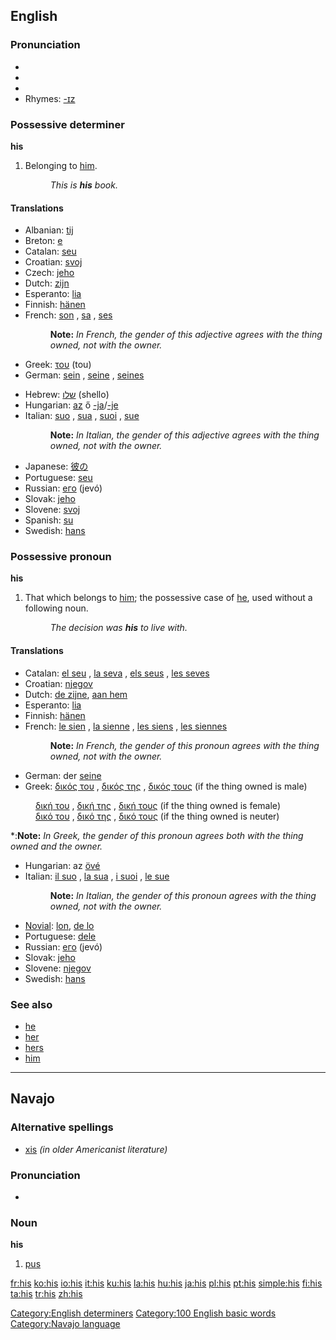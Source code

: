 {{see|His}}

==English==

{{rank|that|was|he|10|his|with|is|it}}

===Pronunciation===
*{{SAMPA|/hIz/}}
*{{IPA|/hɪz/}}
*{{audio|en-us-his.ogg|Audio (US)}}
*Rhymes: [[Rhymes:English:-ɪz|-ɪz]]

===Possessive determiner===
'''his'''

# {{italbrac|attributive}} Belonging to [[him]].
#:''This is '''his''' book.''

====Translations====
{{top}}
*Albanian: [[tij]]
*Breton: [[e]]
*Catalan: [[seu]]
*Croatian: [[svoj]]
*Czech: [[jeho#Czech|jeho]]
*Dutch: [[zijn]] {{m}}
*Esperanto: [[lia]]
*Finnish: [[hänen]]
*French: [[son]] {{m}}, [[sa]] {{f}}, [[ses]] {{p}}
*:'''Note:''' ''In French, the gender of this adjective agrees with the thing owned, not with the owner.''
*Greek: [[του]] (tou) {{m}}
*German: [[sein]] {{m}}, [[seine]] {{f}}, [[seines]] {{n}}
{{mid}}
*Hebrew: [[שלו]] (shello)
*Hungarian: [[az]] ő [[-ja]]/[[-je]]
*Italian: [[suo]] {{m}}, [[sua]] {{f}}, [[suoi]] {{p}}, [[sue]] {{f}} {{p}}
*:'''Note:''' ''In Italian, the gender of this adjective agrees with the thing owned, not with the owner.''
*Japanese: [[彼の]]
*Portuguese: [[seu]]
*Russian: [[его]] (jevó)
*Slovak: [[jeho#Slovak|jeho]]
*Slovene: [[svoj]]
*Spanish: [[su]]
*Swedish: [[hans]]
{{bottom}}

===Possessive pronoun===
'''his'''

#That which belongs to [[him]]; the possessive case of [[he]], used without a following noun.
#: ''The decision was '''his''' to live with.''

====Translations====
{{top}}
*Catalan: [[el seu]] {{m}}, [[la seva]] {{f}}, [[els seus]] {{p}}, [[les seves]] {{f}} {{p}}
*Croatian: [[njegov]]
*Dutch: [[de zijne]], [[aan hem]]
*Esperanto: [[lia]]
*Finnish: [[hänen]]
*French: [[le sien]] {{m}}, [[la sienne]] {{f}}, [[les siens]] {{p}}, [[les siennes]] {{f}} {{p}}
*:'''Note:''' ''In French, the gender of this pronoun agrees with the thing owned, not with the owner.''
*German: der [[seine]]
*Greek: [[δικός του]] {{m}}, [[δικός της]] {{f}}, [[δικός τους]] {{p}} (if the thing owned is male)
:[[δική του]] {{m}}, [[δική της]] {{f}}, [[δική τους]] {{p}} (if the thing owned is female)
:[[δικό του]] {{m}}, [[δικό της]] {{f}}, [[δικό τους]] {{p}} (if the thing owned is neuter)
*:'''Note:''' ''In Greek, the gender of this pronoun agrees both with the thing owned and the owner.''
{{mid}}
*Hungarian: az [[övé]]
*Italian: [[il suo]] {{m}}, [[la sua]] {{f}}, [[i suoi]] {{p}}, [[le sue]] {{f}} {{p}}
*:'''Note:''' ''In Italian, the gender of this pronoun agrees with the thing owned, not with the owner.''
*[[Novial]]: [[lon]], [[de lo]]
*Portuguese: [[dele]]
*Russian: [[его]] (jevó)
*Slovak: [[jeho#Slovak|jeho]]
*Slovene: [[njegov]]
*Swedish: [[hans]]
{{bottom}}

===See also===
*[[he]]
*[[her]]
*[[hers]]
*[[him]]

[[Category:English determiners]]
[[Category:100 English basic words]]

----

==Navajo==

===Alternative spellings===
*[[xis]] ''(in older Americanist literature)''

===Pronunciation===
*{{IPA|[xɪ̀s]}}

===Noun===
'''his'''

#[[pus]]

[[Category:Navajo language]]

[[fr:his]]
[[ko:his]]
[[io:his]]
[[it:his]]
[[ku:his]]
[[la:his]]
[[hu:his]]
[[ja:his]]
[[pl:his]]
[[pt:his]]
[[simple:his]]
[[fi:his]]
[[ta:his]]
[[tr:his]]
[[zh:his]]